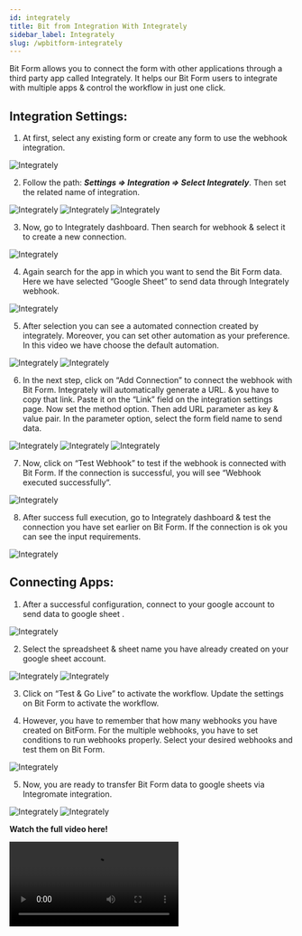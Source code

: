 ```yaml
---
id: integrately
title: Bit from Integration With Integrately 
sidebar_label: Integrately
slug: /wpbitform-integrately
---
```


Bit Form allows you to connect the form with other applications through a third party app called Integrately. It helps our Bit Form users to integrate with multiple apps & control the workflow in just one click.

## Integration Settings:  
1. At first, select any existing form or create any form to use the webhook integration.

 <Image src="Integrately/1_Select Form-Bit Form" alt="Integrately" w="1020" h="400" />

2. Follow the path: ***Settings => Integration => Select Integrately***. Then set the related name of integration.

 <Image src="Integrately/2_Settings to integration-Bit Form" alt="Integrately" w="1020" h="400" />

 <Image src="Integrately/3_Select Integrately-Bit Form" alt="Integrately" w="1020" h="400" />

 <Image src="Integrately/4_Integration name-Bit Form" alt="Integrately" w="1020" h="400" />

3. Now, go to Integrately dashboard. Then search for webhook & select it to create a new connection.

 <Image src="Integrately/5_Search & Select webhook-Bit Form" alt="Integrately" w="1020" h="400" />

4. Again search for the app in which you want to send the Bit Form data. Here we have selected “Google Sheet” to send data through Integrately webhook.

 <Image src="Integrately/6_Select App-Bit Form" alt="Integrately" w="1020" h="400" />

5. After selection you can see a automated connection created by integrately. Moreover, you can set other automation as your preference. In this video we have choose the default automation.

 <Image src="Integrately/7_Default Automation-Bit Form" alt="Integrately" w="1020" h="400" />

 <Image src="Integrately/8" alt="Integrately" w="1020" h="400" />

6. In the next step, click on “Add Connection” to connect the webhook with Bit Form.  Integrately will automatically generate a URL. & you have to copy that link. Paste it on the “Link” field on the integration settings page. Now set the method option. Then add URL parameter as key & value pair. In the parameter option, select the form field name to send data.

 <Image src="Integrately/9_Add Connection-Bit Form" alt="Integrately" w="1020" h="400" />

 <Image src="Integrately/10_Copy URL-Bit Form" alt="Integrately" w="1020" h="400" />

 <Image src="Integrately/11_Paste URL & Set Parameters-Bit Form" alt="Integrately" w="1020" h="400" />

7. Now, click on “Test Webhook” to test if the webhook is connected with Bit Form. If the connection is successful, you will see “Webhook executed successfully“.

 <Image src="Integrately/12_Test Webhook from Bit Form-Bit Form" alt="Integrately" w="1020" h="400" />

8. After success full execution, go to Integrately dashboard & test the connection you have set earlier on Bit Form. If the connection is ok you can see the input requirements.

 <Image src="Integrately/13_Test Connection on Integrately-Bit Form" alt="Integrately" w="1020" h="400" />

## Connecting Apps: 
1. After a successful configuration, connect to your google account to send data to google sheet .

 <Image src="Integrately/15_Connect the google sheet-Bit Form" alt="Integrately" w="1020" h="400" />

2. Select the spreadsheet & sheet name you have already created on your google sheet account.

 <Image src="Integrately/16_Connect the Spreadsheet-Bit Form" alt="Integrately" w="1020" h="400" />
  
 <Image src="Integrately/17_Set the Fields of sheet-Bit Form" alt="Integrately" w="1020" h="400" />
  
3. Click on “Test & Go Live” to activate the workflow. Update the settings on Bit Form to activate the workflow.

4. However, you have to remember that how many webhooks you have created on BitForm. For the multiple webhooks, you have to set conditions to run webhooks properly. Select your desired webhooks and test them on Bit Form.

 <Image src="Integrately/20_Set Conditional logic-Bit Form" alt="Integrately" w="1020" h="400" />

5. Now, you are ready to transfer Bit Form data to google sheets via Integromate integration.

 <Image src="Integrately/21_Input on page-Bit Form" alt="Integrately" w="1020" h="400" />

 <Image src="Integrately/22_Output on sheet-Bit Form" alt="Integrately" w="1020" h="400" />

**Watch the full video here!**

<Video youtube src="2tj8MrDzfAA" /> 












